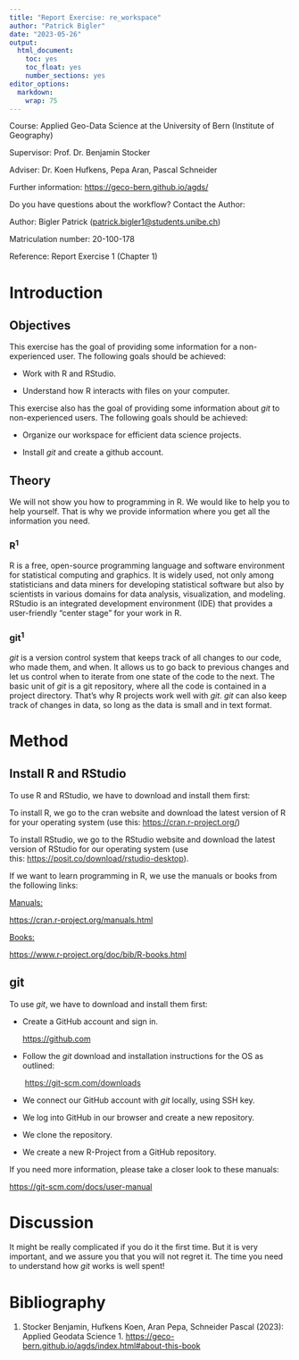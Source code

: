 ```yaml
---
title: "Report Exercise: re_workspace"
author: "Patrick Bigler"
date: "2023-05-26"
output: 
  html_document:
    toc: yes
    toc_float: yes
    number_sections: yes
editor_options: 
  markdown: 
    wrap: 75
---
```


Course: Applied Geo-Data Science at the University of Bern (Institute of
Geography)

Supervisor: Prof. Dr. Benjamin Stocker

Adviser: Dr. Koen Hufkens, Pepa Aran, Pascal Schneider

Further information: <https://geco-bern.github.io/agds/>

Do you have questions about the workflow? Contact the Author:

Author: Bigler Patrick
([patrick.bigler1\@students.unibe.ch](mailto:patrick.bigler1@students.unibe.ch){.email})

Matriculation number: 20-100-178

Reference: Report Exercise 1 (Chapter 1)

# Introduction

## Objectives

This exercise has the goal of providing some information for a
non-experienced user. The following goals should be achieved:

-   Work with R and RStudio.

-   Understand how R interacts with files on your computer.

This exercise also has the goal of providing some information about *git*
to non-experienced users. The following goals should be achieved:

-   Organize our workspace for efficient data science projects.

-   Install *git* and create a github account.

## Theory

We will not show you how to programming in R. We would like to help you to
help yourself. That is why we provide information where you get all the
information you need.

### R^1^

R is a free, open-source programming language and software environment for
statistical computing and graphics. It is widely used, not only among
statisticians and data miners for developing statistical software but also
by scientists in various domains for data analysis, visualization, and
modeling. RStudio is an integrated development environment (IDE) that
provides a user-friendly "center stage" for your work in R.

### git^1^

*git* is a version control system that keeps track of all changes to our
code, who made them, and when. It allows us to go back to previous changes
and let us control when to iterate from one state of the code to the next.
The basic unit of *git* is a git repository, where all the code is
contained in a project directory. That's why R projects work well
with *git*. *git* can also keep track of changes in data, so long as the
data is small and in text format.

# Method

## Install R and RStudio

To use R and RStudio, we have to download and install them first:

To install R, we go to the cran website and download the latest version of
R for your operating system (use
this: [https://cran.r-project.org/](https://cran.r-project.org/){style="color: rgb(37, 37, 37);"})

To install RStudio, we go to the RStudio website and download the latest
version of RStudio for our operating system (use
this: [https://posit.co/download/rstudio-desktop](https://posit.co/download/rstudio-desktop){style="color: rgb(37, 37, 37);"}).

If we want to learn programming in R, we use the manuals or books from the
following links:

[Manuals:]{.underline}

<https://cran.r-project.org/manuals.html>

[Books:]{.underline}

<https://www.r-project.org/doc/bib/R-books.html>

## git

To use *git*, we have to download and install them first:

-   Create a GitHub account and sign in.

    <https://github.com> 

-   Follow the *git* download and installation instructions for the OS as
    outlined:

     [https://git-scm.com/downloads](https://git-scm.com/downloads){style="color: rgb(37, 37, 37);"}

-   We connect our GitHub account with *git* locally, using SSH key. 

-   We log into GitHub in our browser and create a new repository.

-   We clone the repository.

-   We create a new R-Project from a GitHub repository.

If you need more information, please take a closer look to these manuals:

<https://git-scm.com/docs/user-manual>

# Discussion

It might be really complicated if you do it the first time. But it is very
important, and we assure you that you will not regret it. The time you need
to understand how *git* works is well spent!

# Bibliography

(1) Stocker Benjamin, Hufkens Koen, Aran Pepa, Schneider Pascal (2023):
Applied Geodata Science 1.
<https://geco-bern.github.io/agds/index.html#about-this-book>
